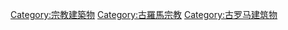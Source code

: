 [[Category:宗教建築物|Category:宗教建築物]]
[[Category:古羅馬宗教|Category:古羅馬宗教]]
[[Category:古罗马建筑物|Category:古罗马建筑物]]